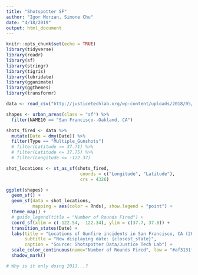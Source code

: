 ```yaml
---
title: "Shotspotter SF"
author: "Igor Morzan, Simone Chu"
date: "4/18/2019"
output: html_document
---
```


```r
knitr::opts_chunk$set(echo = TRUE)
library(tidyverse)
library(readr)
library(sf)
library(stringr)
library(tigris)
library(lubridate)
library(gganimate)
library(ggthemes)
library(transformr)
```

```r
data <- read_csv("http://justicetechlab.org/wp-content/uploads/2018/05/San_Francisco_ShotSpotter.csv")

shapes <- urban_areas(class = "sf") %>%
  filter(NAME10 == "San Francisco--Oakland, CA")
```

```r
shots_fired <- data %>%
  mutate(Date = dmy(Date)) %>%
  filter(Type == "Multiple_Gunshots")
  # filter(Latitude >= 37.71) %>%
  # filter(Latitude <= 37.75) %>%
  # filter(Longitude <= -122.37)

shot_locations <- st_as_sf(shots_fired, 
                            coords = c("Longitude", "Latitude"), 
                            crs = 4326)
```

```r
ggplot(shapes) + 
  geom_sf() +
  geom_sf(data = shot_locations, 
          mapping = aes(color = Rnds), show.legend = "point") + 
  theme_map() +
  # guide_legend(title = "Number of Rounds Fired") +
  coord_sf(xlim = c(-122.54, -122.34), ylim = c(37.7, 37.8)) +
  transition_states(Date) +
  labs(title = "Locations of Gunfire incidents in San Francisco, CA (2013 - 2015)",
       subtitle = "Now displaying date: {closest_state}", 
       caption = "Source: Shotspotter Data/Justice Tech Lab") +
  scale_color_continuous(name="Number of Rounds Fired", low = "#af3131ff", high = "red") +
  shadow_mark()

# Why is it only doing 2013...?

```

